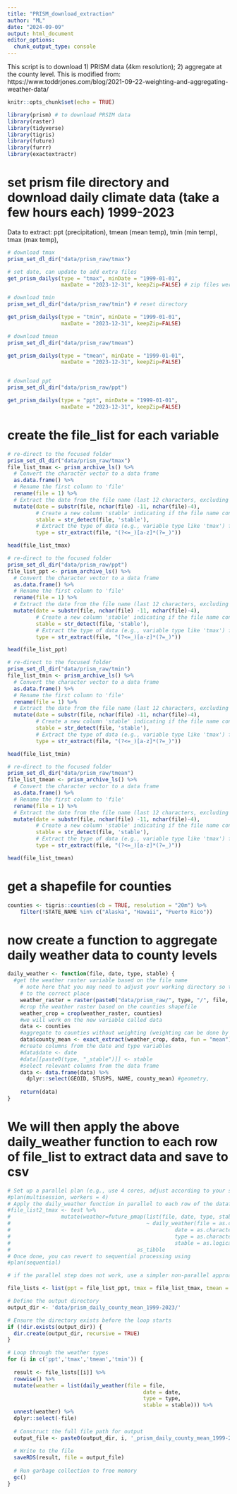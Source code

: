 ```yaml
---
title: "PRISM_download_extraction"
author: "ML"
date: "2024-09-09"
output: html_document
editor_options: 
  chunk_output_type: console
---
```


This script is to download 1) PRISM data (4km resolution); 2) aggregate at the county level. This is modified from: https://www.toddrjones.com/blog/2021-09-22-weighting-and-aggregating-weather-data/

```r
knitr::opts_chunk$set(echo = TRUE)

library(prism) # to download PRSIM data
library(raster)
library(tidyverse)
library(tigris)
library(future)
library(furrr)
library(exactextractr)
```

# set prism file directory and download daily climate data (take a few hours each) 1999-2023
Data to extract: ppt (precipitation), tmean (mean temp), tmin (min temp), tmax (max temp), 

```r
# download tmax
prism_set_dl_dir("data/prism_raw/tmax")

# set date, can update to add extra files 
get_prism_dailys(type = "tmax", minDate = "1999-01-01",
                 maxDate = "2023-12-31", keepZip=FALSE) # zip files were not saved

# download tmin
prism_set_dl_dir("data/prism_raw/tmin") # reset directory

get_prism_dailys(type = "tmin", minDate = "1999-01-01",
                 maxDate = "2023-12-31", keepZip=FALSE)

# download tmean
prism_set_dl_dir("data/prism_raw/tmean")

get_prism_dailys(type = "tmean", minDate = "1999-01-01",
                 maxDate = "2023-12-31", keepZip=FALSE)


# download ppt
prism_set_dl_dir("data/prism_raw/ppt")

get_prism_dailys(type = "ppt", minDate = "1999-01-01",
                 maxDate = "2023-12-31", keepZip=FALSE)


```

# create the file_list for each variable 

```r
# re-direct to the focused folder
prism_set_dl_dir("data/prism_raw/tmax")
file_list_tmax <- prism_archive_ls() %>%
  # Convert the character vector to a data frame
  as.data.frame() %>%   
  # Rename the first column to 'file'
  rename(file = 1) %>%  
  # Extract the date from the file name (last 12 characters, excluding the extension)
  mutate(date = substr(file, nchar(file) -11, nchar(file)-4),
         # Create a new column 'stable' indicating if the file name contains the keyword 'stable'
         stable = str_detect(file, 'stable'),
         # Extract the type of data (e.g., variable type like 'tmax') from the file name using regex
         type = str_extract(file, "(?<=_)[a-z]*(?=_)"))

head(file_list_tmax)

# re-direct to the focused folder
prism_set_dl_dir("data/prism_raw/ppt")
file_list_ppt <- prism_archive_ls() %>%
  # Convert the character vector to a data frame
  as.data.frame() %>%   
  # Rename the first column to 'file'
  rename(file = 1) %>%  
  # Extract the date from the file name (last 12 characters, excluding the extension)
  mutate(date = substr(file, nchar(file) -11, nchar(file)-4),
         # Create a new column 'stable' indicating if the file name contains the keyword 'stable'
         stable = str_detect(file, 'stable'),
         # Extract the type of data (e.g., variable type like 'tmax') from the file name using regex
         type = str_extract(file, "(?<=_)[a-z]*(?=_)"))

head(file_list_ppt)

# re-direct to the focused folder
prism_set_dl_dir("data/prism_raw/tmin")
file_list_tmin <- prism_archive_ls() %>%
  # Convert the character vector to a data frame
  as.data.frame() %>%   
  # Rename the first column to 'file'
  rename(file = 1) %>%  
  # Extract the date from the file name (last 12 characters, excluding the extension)
  mutate(date = substr(file, nchar(file) -11, nchar(file)-4),
         # Create a new column 'stable' indicating if the file name contains the keyword 'stable'
         stable = str_detect(file, 'stable'),
         # Extract the type of data (e.g., variable type like 'tmax') from the file name using regex
         type = str_extract(file, "(?<=_)[a-z]*(?=_)"))

head(file_list_tmin)

# re-direct to the focused folder
prism_set_dl_dir("data/prism_raw/tmean")
file_list_tmean <- prism_archive_ls() %>%
  # Convert the character vector to a data frame
  as.data.frame() %>%   
  # Rename the first column to 'file'
  rename(file = 1) %>%  
  # Extract the date from the file name (last 12 characters, excluding the extension)
  mutate(date = substr(file, nchar(file) -11, nchar(file)-4),
         # Create a new column 'stable' indicating if the file name contains the keyword 'stable'
         stable = str_detect(file, 'stable'),
         # Extract the type of data (e.g., variable type like 'tmax') from the file name using regex
         type = str_extract(file, "(?<=_)[a-z]*(?=_)"))

head(file_list_tmean)
```

# get a shapefile for counties 

```r
counties <- tigris::counties(cb = TRUE, resolution = "20m") %>%
    filter(!STATE_NAME %in% c("Alaska", "Hawaii", "Puerto Rico"))

```

# now create a function to aggregate daily weather data to county levels 

```r
daily_weather <- function(file, date, type, stable) {
  #get the weather raster variable based on the file name
    # note here that you may need to adjust your working directory so that it points
    # to the correct place
    weather_raster = raster(paste0("data/prism_raw/", type, "/", file, "/", file, ".bil"))
    #crop the weather raster based on the counties shapefile
    weather_crop = crop(weather_raster, counties)
    #we will work on the new variable called data
    data <- counties
    #aggregate to counties without weighting (weighting can be done by importing a raster with a variable e.g., population)
    data$county_mean <- exact_extract(weather_crop, data, fun = "mean")
    #create columns from the date and type variables
    #data$date <- date
    #data[[paste0(type, "_stable")]] <- stable
    #select relevant columns from the data frame
    data <- data.frame(data) %>% 
      dplyr::select(GEOID, STUSPS, NAME, county_mean) #geometry,
    
    return(data)
}


```

# We will then apply the above daily_weather function to each row of file_list to extract data and save to csv

```r
# Set up a parallel plan (e.g., use 4 cores, adjust according to your system)
#plan(multisession, workers = 4)
# Apply the daily_weather function in parallel to each row of the dataframe
#file_list2_tmax <- test %>% 
#                mutate(weather=future_pmap(list(file, date, type, stable),
#                                           ~ daily_weather(file = as.character(..1), 
#                                                    date = as.character(..2),  # or keep it as a Date type
#                                                    type = as.character(..3), 
#                                                    stable = as.logical(..4)))) %>%
#                                        as_tibble
# Once done, you can revert to sequential processing using
#plan(sequential)

# if the parallel step does not work, use a simpler non-parallel approach (2-3 hours for each variable)

file_lists <- list(ppt = file_list_ppt, tmax = file_list_tmax, tmean = file_list_tmean, tmin = file_list_tmin)

# Define the output directory
output_dir <- 'data/prism_daily_county_mean_1999-2023/'

# Ensure the directory exists before the loop starts
if (!dir.exists(output_dir)) {
  dir.create(output_dir, recursive = TRUE)
}

# Loop through the weather types
for (i in c('ppt','tmax','tmean','tmin')) {
  
  result <- file_lists[[i]] %>%
  rowwise() %>%
  mutate(weather = list(daily_weather(file = file, 
                                           date = date, 
                                           type = type, 
                                           stable = stable))) %>%
  unnest(weather) %>% 
  dplyr::select(-file)
  
  # Construct the full file path for output
  output_file <- paste0(output_dir, i, '_prism_daily_county_mean_1999-2023.rds')
  
  # Write to the file
  saveRDS(result, file = output_file)
  
  # Run garbage collection to free memory
  gc()
}

```